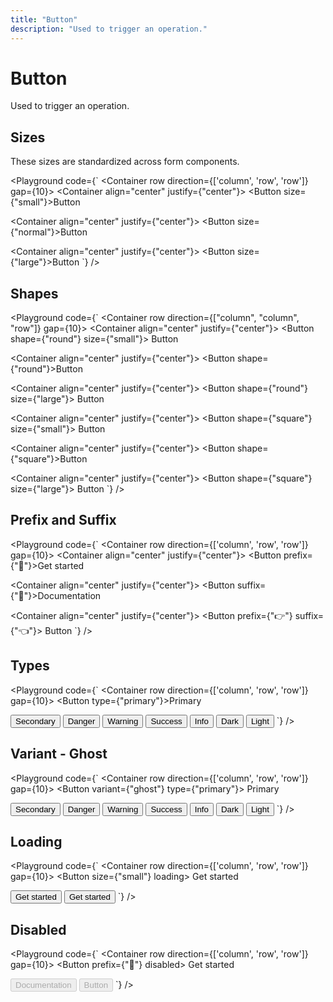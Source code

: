 ```yaml
---
title: "Button"
description: "Used to trigger an operation."
---
```



# Button

Used to trigger an operation.

## Sizes

These sizes are standardized across form components.

<Playground
  code={`
<Container row direction={['column', 'row', 'row']} gap={10}>
  <Container align="center" justify={"center"}>
    <Button size={"small"}>Button</Button>
  </Container>

  <Container align="center" justify={"center"}>
    <Button size={"normal"}>Button</Button>
  </Container>

  <Container align="center" justify={"center"}>
    <Button size={"large"}>Button</Button>
  </Container>
</Container>
`}
/>

## Shapes

<Playground
  code={`
<Container row direction={["column", "column", "row"]} gap={10}>
  <Container align="center" justify={"center"}>
    <Button shape={"round"} size={"small"}>
      Button
    </Button>
  </Container>

  <Container align="center" justify={"center"}>
    <Button shape={"round"}>Button</Button>
  </Container>

  <Container align="center" justify={"center"}>
    <Button shape={"round"} size={"large"}>
      Button
    </Button>
  </Container>

  <Container align="center" justify={"center"}>
    <Button shape={"square"} size={"small"}>
      Button
    </Button>
  </Container>

  <Container align="center" justify={"center"}>
    <Button shape={"square"}>Button</Button>
  </Container>
  
  <Container align="center" justify={"center"}>
    <Button shape={"square"} size={"large"}>
      Button
    </Button>
  </Container>
</Container>
`}
/>

## Prefix and Suffix

<Playground
  code={`
<Container row direction={['column', 'row', 'row']} gap={10}>
  <Container align="center" justify={"center"}>
    <Button prefix={"👋"}>Get started</Button>
  </Container>

  <Container align="center" justify={"center"}>
    <Button suffix={"🥸"}>Documentation</Button>
  </Container>

  <Container align="center" justify={"center"}>
    <Button prefix={"👉"} suffix={"👈"}>
      Button
    </Button>
  </Container>
</Container>
`}
/>

## Types

<Playground
  code={`
<Container row direction={['column', 'row', 'row']} gap={10}>
  <Container>
    <Button type={"primary"}>Primary</Button>
  </Container>

  <Container>
    <Button type={"secondary"}>Secondary</Button>
  </Container>

  <Container>
    <Button type={"danger"}>Danger</Button>
  </Container>
  
  <Container>
    <Button type={"warning"}>Warning</Button>
  </Container>
  
  <Container>
    <Button type={"success"}>Success</Button>
  </Container>
  
  <Container>
    <Button type={"info"}>Info</Button>
  </Container>
  
  <Container>
    <Button type={"dark"}>Dark</Button>
  </Container>
  
  <Container>
    <Button type={"light"}>Light</Button>
  </Container>
</Container>
`}
/>

## Variant - Ghost

<Playground
  code={`
<Container row direction={['column', 'row', 'row']} gap={10}>
  <Container>
    <Button variant={"ghost"} type={"primary"}>
      Primary
    </Button>
  </Container>

  <Container>
    <Button variant={"ghost"} type={"secondary"}>
      Secondary
    </Button>
  </Container>

  <Container>
    <Button variant={"ghost"} type={"danger"}>
      Danger
    </Button>
  </Container>
  
  <Container>
    <Button variant={"ghost"} type={"warning"}>
      Warning
    </Button>
  </Container>
  
  <Container>
    <Button variant={"ghost"} type={"success"}>
      Success
    </Button>
  </Container>
  
  <Container>
    <Button variant={"ghost"} type={"info"}>
      Info
    </Button>
  </Container>
  
  <Container>
    <Button variant={"ghost"} type={"dark"}>
      Dark
    </Button>
  </Container>
  
  <Container>
    <Button variant={"ghost"} type={"light"}>
      Light
    </Button>
  </Container>
</Container>
`}
/>

## Loading

<Playground
  code={`
<Container row direction={['column', 'row', 'row']} gap={10}>
  <Container>
    <Button size={"small"} loading>
      Get started
    </Button>
  </Container>

  <Container>
    <Button loading>Get started</Button>
  </Container>

  <Container>
    <Button size={"large"} loading>
      Get started
    </Button>
  </Container>
</Container>
`}
/>

## Disabled

<Playground
  code={`
<Container row direction={['column', 'row', 'row']} gap={10}>
  <Container>
    <Button prefix={"👋"} disabled>
      Get started
    </Button>
  </Container>

  <Container>
    <Button suffix={"🥸"} disabled>
      Documentation
    </Button>
  </Container>

  <Container>
    <Button prefix={"👉"} suffix={"👈"} disabled>
      Button
    </Button>
  </Container>
</Container>
`}
/>

